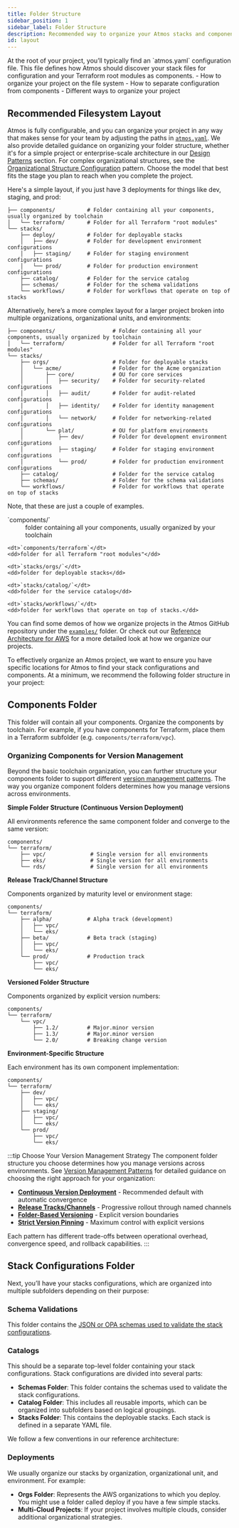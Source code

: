 ```yaml
---
title: Folder Structure
sidebar_position: 1
sidebar_label: Folder Structure
description: Recommended way to organize your Atmos stacks and components
id: layout
---
```


<Intro>
At the root of your project, you’ll typically find an `atmos.yaml` configuration file. This file defines how Atmos should discover your stack files for configuration and your Terraform root modules as components.
</Intro>

<KeyPoints>
- How to organize your project on the file system
- How to separate configuration from components
- Different ways to organize your project
</KeyPoints>

## Recommended Filesystem Layout

Atmos is fully configurable, and you can organize your project in any way that makes sense for your team by adjusting the paths in [`atmos.yaml`](/core-concepts/projects/configuration). We also provide detailed guidance on organizing your folder structure, whether it's for a simple project or enterprise-scale architecture in our [Design Patterns](/design-patterns) section. For complex organizational structures, see the [Organizational Structure Configuration](/design-patterns/organizational-structure-configuration) pattern. Choose the model that best fits the stage you plan to reach when you complete the project.

Here's a simple layout, if you just have 3 deployments for things like dev, staging, and prod:
```plaintext
├── components/          # Folder containing all your components, usually organized by toolchain
│   └── terraform/       # Folder for all Terraform "root modules"
└── stacks/
    ├── deploy/          # Folder for deployable stacks
    │   ├── dev/         # Folder for development environment configurations
    │   ├── staging/     # Folder for staging environment configurations
    │   └── prod/        # Folder for production environment configurations
    ├── catalog/         # Folder for the service catalog
    ├── schemas/         # Folder for the schema validations
    └── workflows/       # Folder for workflows that operate on top of stacks
```

Alternatively, here’s a more complex layout for a larger project broken into multiple organizations, organizational units, and environments:

```plaintext
├── components/                  # Folder containing all your components, usually organized by toolchain
│   └── terraform/               # Folder for all Terraform "root modules"
└── stacks/
    ├── orgs/                    # Folder for deployable stacks
    │   └── acme/                # Folder for the Acme organization
    │       ├── core/            # OU for core services
    │       │   ├── security/    # Folder for security-related configurations
    │       │   ├── audit/       # Folder for audit-related configurations
    │       │   ├── identity/    # Folder for identity management configurations
    │       │   └── network/     # Folder for networking-related configurations
    │       └── plat/            # OU for platform environments
    │           ├── dev/         # Folder for development environment configurations
    │           ├── staging/     # Folder for staging environment configurations
    │           └── prod/        # Folder for production environment configurations
    ├── catalog/                 # Folder for the service catalog
    ├── schemas/                 # Folder for the schema validations
    └── workflows/               # Folder for workflows that operate on top of stacks
```

Note, that these are just a couple of examples.

<dl>
    <dt>`components/`</dt>
    <dd>folder containing all your components, usually organized by your toolchain</dd>

    <dt>`components/terraform`</dt>
    <dd>folder for all Terraform "root modules"</dd>

    <dt>`stacks/orgs/`</dt>
    <dd>folder for deployable stacks</dd>

    <dt>`stacks/catalog/`</dt>
    <dd>folder for the service catalog</dd>

    <dt>`stacks/workflows/`</dt>
    <dd>folder for workflows that operate on top of stacks.</dd>
</dl>

You can find some demos of how we organize projects in the Atmos GitHub repository under the [`examples/`](https://github.com/cloudposse/atmos/tree/main/examples) folder. Or check out our [Reference Architecture for AWS](https://docs.cloudposse.com/learn) for a more detailed look at how we organize our projects.

To effectively organize an Atmos project, we want to ensure you have specific locations for Atmos to find your stack configurations and components. At a minimum, we recommend the following folder structure in your project:

## Components Folder

This folder will contain all your components. Organize the components by toolchain. For example, if you have components for Terraform, place them in a Terraform subfolder (e.g. `components/terraform/vpc`).

### Organizing Components for Version Management

Beyond the basic toolchain organization, you can further structure your components folder to support different [version management patterns](/design-patterns/version-management). The way you organize component folders determines how you manage versions across environments.

**Simple Folder Structure (Continuous Version Deployment)**

All environments reference the same component folder and converge to the same version:

```plaintext
components/
└── terraform/
    ├── vpc/              # Single version for all environments
    ├── eks/              # Single version for all environments
    └── rds/              # Single version for all environments
```

**Release Track/Channel Structure**

Components organized by maturity level or environment stage:

```plaintext
components/
└── terraform/
    ├── alpha/           # Alpha track (development)
    │   ├── vpc/
    │   └── eks/
    ├── beta/            # Beta track (staging)
    │   ├── vpc/
    │   └── eks/
    └── prod/            # Production track
        ├── vpc/
        └── eks/
```

**Versioned Folder Structure**

Components organized by explicit version numbers:

```plaintext
components/
└── terraform/
    └── vpc/
        ├── 1.2/         # Major.minor version
        ├── 1.3/         # Major.minor version
        └── 2.0/         # Breaking change version
```

**Environment-Specific Structure**

Each environment has its own component implementation:

```plaintext
components/
└── terraform/
    ├── dev/
    │   ├── vpc/
    │   └── eks/
    ├── staging/
    │   ├── vpc/
    │   └── eks/
    └── prod/
        ├── vpc/
        └── eks/
```

:::tip Choose Your Version Management Strategy
The component folder structure you choose determines how you manage versions across environments. See [Version Management Patterns](/design-patterns/version-management) for detailed guidance on choosing the right approach for your organization:

- **[Continuous Version Deployment](/design-patterns/version-management/continuous-version-deployment)** - Recommended default with automatic convergence
- **[Release Tracks/Channels](/design-patterns/version-management/release-tracks-channels)** - Progressive rollout through named channels
- **[Folder-Based Versioning](/design-patterns/version-management/folder-based-versioning)** - Explicit version boundaries
- **[Strict Version Pinning](/design-patterns/version-management/strict-version-pinning)** - Maximum control with explicit versions

Each pattern has different trade-offs between operational overhead, convergence speed, and rollback capabilities.
:::

## Stack Configurations Folder

Next, you’ll have your stacks configurations, which are organized into multiple subfolders depending on their purpose:

### Schema Validations

This folder contains the [JSON or OPA schemas used to validate the stack configurations](/core-concepts/validate).

### Catalogs

This should be a separate top-level folder containing your stack configurations. Stack configurations are divided into several parts:
- **Schemas Folder**: This folder contains the schemas used to validate the stack configurations.
- **Catalog Folder**: This includes all reusable imports, which can be organized into subfolders based on logical groupings.
- **Stacks Folder**: This contains the deployable stacks. Each stack is defined in a separate YAML file.

We follow a few conventions in our reference architecture:

### Deployments

We usually organize our stacks by organization, organizational unit, and environment. For example:

- **Orgs Folder**: Represents the AWS organizations to which you deploy. You might use a folder called deploy if you have a few simple stacks.
- **Multi-Cloud Projects**: If your project involves multiple clouds, consider additional organizational strategies.
